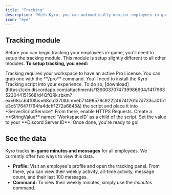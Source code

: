 ```yaml
---
title: "Tracking"
description: "With Kyro, you can automatically monitor employees in-game"
icon: "eye"
---
```


## Tracking module

Before you can begin tracking your employees in-game, you'll need to setup the tracking module. This module is setup slightly different to all other modules. **To setup tracking, you need:**

<AccordionGroup>
  <Accordion title="Pro License" icon="heart">
    Tracking requires your workspace to have an active Pro License. You can grab one with the **/pro** command.
  </Accordion>

  <Accordion title="Install code" icon="file-code">
    You'll need to install the Kyro Tracking script into your experience. To do so, [download](https://cdn.discordapp.com/attachments/1390037074739986604/1417963523044151568/d4QfQRk.rbxm?ex=68cc64f0&is=68cb1370&hm=eb71498578c922246741261d7d733ca0151e3c517647f794fa4dcff1272a6645&) the script and place it into *ServerScriptService*. From there, enable HTTPS Requests.
  </Accordion>

  <Accordion title="Set ID" icon="hash">
    Create a **StringValue** named `WorkspaceID` as a child of the script. Set the value to your **Discord Server ID**. Once done, you're ready to go!
  </Accordion>
</AccordionGroup>

## See the data

Kyro tracks **in-game minutes and messages** for all employees. We currently offer two ways to view this data.

- **Profile:** Visit an employee's profile and open the tracking panel. From there, you can view their weekly activity, all-time activity, message count, and their last 100 messages.
- **Command:** To view their weekly minutes, simply use the _/minutes_ command.
